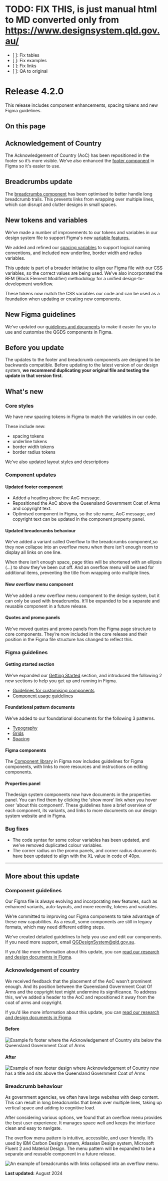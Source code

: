 

<Meta title="0. Versions/Pre QGDS-Vanilla/v4.2.0" />

# TODO: FIX THIS, is just manual html to MD converted only from https://www.designsystem.qld.gov.au/
* [ ]: Fix tables
* [ ]: Fix examples
* [ ]: Fix links
* [ ]: QA to original

Release 4.2.0
=============

This release includes component enhancements, spacing tokens and new Figma guidelines.

On this page
------------

Acknowledgement of Country
--------------------------

The Acknowledgement of Country (AoC) has been repositioned in the footer so it’s more visible. We’ve also enhanced the [footer component](https://www.design-system.health.qld.gov.au/components/footer) in Figma so it's easier to use.

Breadcrumbs update
------------------

The [breadcrumbs component](https://www.design-system.health.qld.gov.au/components/breadcrumbs) has been optimised to better handle long breadcrumb trails. This prevents links from wrapping over multiple lines, which can disrupt and clutter designs in small spaces.

New tokens and variables
------------------------

We’ve made a number of improvements to our tokens and variables in our design system file to support Figma's new [variable features.](https://help.figma.com/hc/en-us/articles/15339657135383-Guide-to-variables-in-Figma)

We added and refined our [spacing variables](https://www.design-system.health.qld.gov.au/styles/spacing) to support logical naming conventions, and included new underline, border width and radius variables.

This update is part of a broader initiative to align our Figma file with our CSS variables, so the correct values are being used. We've also incorporated the BEM (Block Element Modifier) methodology for a unified design-to-development workflow.

These tokens now match the CSS variables our code and can be used as a foundation when updating or creating new components.

New Figma guidelines
--------------------

We’ve updated our [guidelines and documents](https://www.figma.com/design/qKsxl3ogIlBp7dafgxXuCA/branch/bk9GAqQgpN7Yz4q4TsAvGV/QLD-GOV-DDS?m=auto&node-id=55762-43999&t=gKqHvrswGUsp0tJa-1) to make it easier for you to use and customise the QGDS components in Figma.

Before you update
-----------------

The updates to the footer and breadcrumb components are designed to be backwards compatible. Before updating to the latest version of our design system, **we recommend duplicating your original file and testing the update in that version first**.

What's new
----------

### Core styles

We have new spacing tokens in Figma to match the variables in our code.

These include new:

*   spacing tokens
*   underline tokens
*   border width tokens
*   border radius tokens

We’ve also updated layout styles and descriptions

### Component updates

#### **Updated footer component**

*   Added a heading above the AoC message.
*   Repositioned the AoC above the Queensland Government Coat of Arms and copyright text.
*   Optimised component in Figma, so the site name, AoC message, and copyright text can be updated in the component property panel.

#### Updated breadcrumbs behaviour

We've added a variant called Overflow to the breadcrumbs component,so they now collapse into an overflow menu when there isn't enough room to display all links on one line.

When there isn’t enough space, page titles will be shortened with an ellipsis (…) to show they’ve been cut off. And an overflow menu will be used for additional items, preventing the title from wrapping onto multiple lines.

#### **New overflow menu component**

We’ve added a new overflow menu component to the design system, but it can only be used with breadcrumbs. It’ll be expanded to be a separate and reusable component in a future release.

#### **Quotes and promo panels** 

We’ve moved quotes and promo panels from the Figma page structure to core components. They’re now included in the core release and their position in the Figma file structure has changed to reflect this.

### Figma guidelines

#### Getting started section

We’ve expanded our [Getting Started](https://www.figma.com/design/qKsxl3ogIlBp7dafgxXuCA/QLD-GOV-DDS?m=auto&node-id=55762-43904&t=YzUhyo8FsEM0xIhz-1) section, and introduced the following 2 new sections to help you get up and running in Figma.

*   [Guidelines for customising components](https://www.figma.com/design/qKsxl3ogIlBp7dafgxXuCA/QLD-GOV-DDS?m=auto&node-id=55762-43904&t=YzUhyo8FsEM0xIhz-1)
*   [Component usage guidelines](https://www.figma.com/design/qKsxl3ogIlBp7dafgxXuCA/QLD-GOV-DDS?m=auto&node-id=55762-43999&t=YzUhyo8FsEM0xIhz-1)

#### Foundational pattern documents

We’ve added to our foundational documents for the following 3 patterns.

*   [Typography](https://www.figma.com/design/qKsxl3ogIlBp7dafgxXuCA/QLD-GOV-DDS?m=auto&node-id=58880-54175&t=YzUhyo8FsEM0xIhz-1)
*   [Grids](https://www.figma.com/design/qKsxl3ogIlBp7dafgxXuCA/QLD-GOV-DDS?m=auto&node-id=58167-17346&t=YzUhyo8FsEM0xIhz-1)
*   [Spacing](https://www.figma.com/design/qKsxl3ogIlBp7dafgxXuCA/QLD-GOV-DDS?m=auto&node-id=58167-30151&t=YzUhyo8FsEM0xIhz-1)

#### Figma components

The [Component library](https://www.figma.com/design/qKsxl3ogIlBp7dafgxXuCA/QLD-GOV-DDS?m=auto&node-id=6247-38705&t=YzUhyo8FsEM0xIhz-1) in Figma now includes guidelines for Figma components, with links to more resources and instructions on editing components.

#### Properties panel

Thedesign system components now have documents in the properties panel. You can find them by clicking the 'show more' link when you hover over 'about this component'. These guidelines have a brief overview of each component, its variants, and links to more documents on our design system website and in Figma.

### Bug fixes

*   The code syntax for some colour variables has been updated, and we’ve removed duplicated colour variables.
*   The corner radius on the promo panels, and corner radius documents have been updated to align with the XL value in code of 40px.

* * *

More about this update
----------------------

### Component guidelines

Our Figma file is always evolving and incorporating new features, such as enhanced variants, auto-layouts, and more recently, tokens and variables.

We’re committed to improving our Figma components to take advantage of these new capabilities. As a result, some components are still in legacy formats, which may need different editing steps.

We’ve created detailed guidelines to help you use and edit our components. If you need more support, email [QGDesignSystem@qld.gov.au](mailto:QGDesignSystem@chde.qld.gov.au).

If you’d like more information about this update, you can [read our research and design documents in Figma](https://www.figma.com/design/kfvtLlhv68CzLmdSBpZJY1/Design-System-guidance-update?node-id=1-14&t=yhsZBb3N0o7Pxbgz-1).

### Acknowledgement of country

We received feedback that the placement of the AoC wasn’t prominent enough. And its position between the Queensland Government Coat Of Arms and the copyright text might undermine its significance. To address this, we’ve added a header to the AoC and repositioned it away from the coat of arms and copyright.

If you’d like more information about this update, you can [read our research and design documents in Figma](https://www.figma.com/design/Iq9NVLgnD5Tf8MkUnaoYY4/AOC-Design-from-Research?node-id=1-14&t=KxuYxn7EB5ZYKQcf-1).

#### Before

<img src={Before} alt="Example fo footer where the Acknowledgement of Country sits below the Queensland Government Coat of Arms" />

#### After

<img src={After} alt="Example of new footer design where Acknowledgement of Country now has a title and sits above the Queensland Government Coat of Arms" />

### Breadcrumb behaviour

As government agencies, we often have large websites with deep content. This can result in long breadcrumbs that break over multiple lines, taking up vertical space and adding to cognitive load.

After considering various options, we found that an overflow menu provides the best user experience. It manages space well and keeps the interface clean and easy to navigate.

The overflow menu pattern is intuitive, accessible, and user friendly. It’s used by IBM Carbon Design system, Atlassian Design system, Microsoft Fluent 2 and Material Design. The menu pattern will be expanded to be a separate and reusable component in a future release.

<img src={Breadcrumbs} alt="An example of breadcrumbs with links collapsed into an overflow menu. " />

**Last updated:** August 2024
